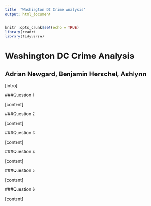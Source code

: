 ```yaml
---
title: "Washington DC Crime Analysis"
output: html_document
---
```




```r
knitr::opts_chunk$set(echo = TRUE)
library(readr)
library(tidyverse)
```

# Washington DC Crime Analysis
## Adrian Newgard, Benjamin Herschel, Ashlynn 

[intro] 

###Question 1 

[content]

###Question 2 

[content]

###Question 3 

[content]

###Question 4 

[content]

###Question 5 

[content]

###Question 6 

[content]